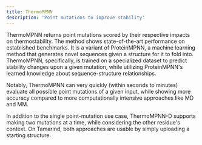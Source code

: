 ```yaml
---
title: ThermoMPNN
description: 'Point mutations to improve stability'
---
```


ThermoMPNN returns point mutations scored by their respective impacts on thermostability. The method shows state-of-the-art performance on established benchmarks. It is a variant of ProteinMPNN, a machine learning method that generates novel sequences given a structure for it to fold into. ThermoMPNN, specifically, is trained on a specialized dataset to predict stability changes upon a given mutation, while utilizing ProteinMPNN's learned knowledge about sequence-structure relationships.

Notably, ThermoMPNN can very quickly (within seconds to minutes) evaluate all possible point mutations of a given input, while showing more accuracy compared to more computationally intensive approaches like MD and MM.

In addition to the single point-mutation use case, ThermoMPNN-D supports making two mutations at a time, while considering the other residue's context. On Tamarind, both approaches are usable by simply uploading a starting structure.